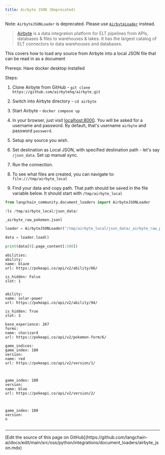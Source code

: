 ```yaml
---
title: Airbyte JSON (Deprecated)
---
```


Note: `AirbyteJSONLoader` is deprecated. Please use [`AirbyteLoader`](/oss/python/integrations/document_loaders/airbyte) instead.

>[Airbyte](https://github.com/airbytehq/airbyte) is a data integration platform for ELT pipelines from APIs, databases & files to warehouses & lakes. It has the largest catalog of ELT connectors to data warehouses and databases.

This covers how to load any source from Airbyte into a local JSON file that can be read in as a document

Prereqs:
Have docker desktop installed

Steps:

1) Clone Airbyte from GitHub - `git clone https://github.com/airbytehq/airbyte.git`

2) Switch into Airbyte directory - `cd airbyte`

3) Start Airbyte - `docker compose up`

4) In your browser, just visit [localhost:8000](http://localhost:8000). You will be asked for a username and password. By default, that's username `airbyte` and password `password`.

5) Setup any source you wish.

6) Set destination as Local JSON, with specified destination path - let's say `/json_data`. Set up manual sync.

7) Run the connection.

7) To see what files are created, you can navigate to: `file:///tmp/airbyte_local`

8) Find your data and copy path. That path should be saved in the file variable below. It should start with `/tmp/airbyte_local`

```python
from langchain_community.document_loaders import AirbyteJSONLoader
```

```python
!ls /tmp/airbyte_local/json_data/
```

```output
_airbyte_raw_pokemon.jsonl
```

```python
loader = AirbyteJSONLoader("/tmp/airbyte_local/json_data/_airbyte_raw_pokemon.jsonl")
```

```python
data = loader.load()
```

```python
print(data[0].page_content[:500])
```

```output
abilities:
ability:
name: blaze
url: https://pokeapi.co/api/v2/ability/66/

is_hidden: False
slot: 1


ability:
name: solar-power
url: https://pokeapi.co/api/v2/ability/94/

is_hidden: True
slot: 3

base_experience: 267
forms:
name: charizard
url: https://pokeapi.co/api/v2/pokemon-form/6/

game_indices:
game_index: 180
version:
name: red
url: https://pokeapi.co/api/v2/version/1/



game_index: 180
version:
name: blue
url: https://pokeapi.co/api/v2/version/2/



game_index: 180
version:
n
```

```python

```

---

<Callout icon="pen-to-square" iconType="regular">
  [Edit the source of this page on GitHub](https://github.com/langchain-ai/docs/edit/main/src/oss/python/integrations/document_loaders/airbyte_json.mdx)
</Callout>
